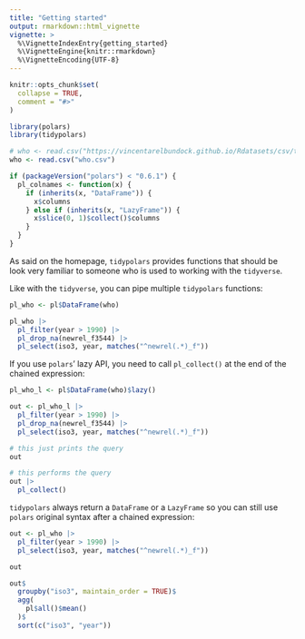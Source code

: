```yaml
---
title: "Getting started"
output: rmarkdown::html_vignette
vignette: >
  %\VignetteIndexEntry{getting_started}
  %\VignetteEngine{knitr::rmarkdown}
  %\VignetteEncoding{UTF-8}
---
```


```r
knitr::opts_chunk$set(
  collapse = TRUE,
  comment = "#>"
)
```

```r
library(polars)
library(tidypolars)

# who <- read.csv("https://vincentarelbundock.github.io/Rdatasets/csv/tidyr/who.csv")
who <- read.csv("who.csv")
```

```r
if (packageVersion("polars") < "0.6.1") {
  pl_colnames <- function(x) {
    if (inherits(x, "DataFrame")) {
      x$columns
    } else if (inherits(x, "LazyFrame")) {
      x$slice(0, 1)$collect()$columns
    }
  }
} 
```

As said on the homepage, `tidypolars` provides functions that should be look very
familiar to someone who is used to working with the `tidyverse`. 

Like with the `tidyverse`, you can pipe multiple `tidypolars` functions:

```r
pl_who <- pl$DataFrame(who)

pl_who |> 
  pl_filter(year > 1990) |> 
  pl_drop_na(newrel_f3544) |> 
  pl_select(iso3, year, matches("^newrel(.*)_f"))
```

If you use `polars`' lazy API, you need to call `pl_collect()` at the end of the 
chained expression:

```r
pl_who_l <- pl$DataFrame(who)$lazy()

out <- pl_who_l |> 
  pl_filter(year > 1990) |> 
  pl_drop_na(newrel_f3544) |> 
  pl_select(iso3, year, matches("^newrel(.*)_f"))

# this just prints the query
out

# this performs the query
out |> 
  pl_collect()
```

`tidypolars` always return a `DataFrame` or a `LazyFrame` so you can still use
`polars` original syntax after a chained expression:

```r
out <- pl_who |> 
  pl_filter(year > 1990) |> 
  pl_select(iso3, year, matches("^newrel(.*)_f"))

out

out$
  groupby("iso3", maintain_order = TRUE)$
  agg(
    pl$all()$mean()
  )$
  sort(c("iso3", "year"))
```


